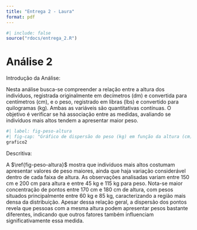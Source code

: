 ```yaml
---
title: "Entrega 2 - Laura"
format: pdf
---
```


```r
#| include: false
source("rdocs/entrega_2.R")
```

# Análise 2

Introdução da Análise:

Nesta análise busca-se compreender a relação entre a altura dos indivíduos, registrada originalmente em decímetros (dm) e convertida para centímetros (cm), e o peso, registrado em libras (lbs) e convertido para quilogramas (kg). Ambas as variáveis são quantitativas contínuas. O objetivo é verificar se há associação entre as medidas, avaliando se indivíduos mais altos tendem a apresentar maior peso.

```r
#| label: fig-peso-altura
#| fig-cap: "Gráfico de dispersão do peso (kg) em função da altura (cm) dos indivíduo"
grafico2
```
Descritiva:

A $\ref{fig-peso-altura}$ mostra que indivíduos mais altos costumam apresentar valores de peso maiores, ainda que haja variação considerável dentro de cada faixa de altura. As observações analisadas variam entre 150 cm e 200 cm para altura e entre 45 kg e 115 kg para peso. Nota-se maior concentração de pontos entre 170 cm e 180 cm de altura, com pesos situados principalmente entre 60 kg e 85 kg, caracterizando a região mais densa da distribuição. Apesar dessa relação geral, a dispersão dos pontos revela que pessoas com a mesma altura podem apresentar pesos bastante diferentes, indicando que outros fatores também influenciam significativamente essa medida.




